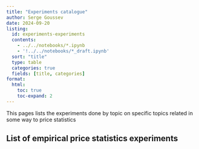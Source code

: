 ```yaml
---
title: "Experiments catalogue"
author: Serge Goussev
date: 2024-09-20
listing:
  id: experiments-experiments
  contents: 
    - ../../notebooks/*.ipynb
    - '!../../notebooks/*_draft.ipynb'
  sort: "title"
  type: table
  categories: true
  fields: [title, categories]
format:
  html:
    toc: true
    toc-expand: 2
---
```


This pages lists the experiments done by topic on specific topics related in some way to price statistics

## List of empirical price statistics experiments

::: {#experiments-experiments}
:::